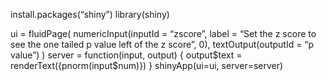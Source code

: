 install.packages("shiny")
library(shiny)

ui = fluidPage(
  numericInput(inputId = "zscore", label = "Set the z score to see the one tailed p value left of the z score", 0), 
  textOutput(outputId = "p value")
)
server = function(input, output) {
  output$text = renderText({pnorm(input$num)})
}
shinyApp(ui=ui, server=server)
